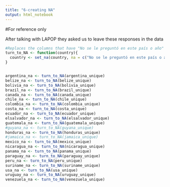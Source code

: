 ```yaml
---
title: "6-creating NA"
output: html_notebook
---
```


#For reference only

After talking with LAPOP they asked us to leave these responses in the data

```r

#Replaces the columns that have "No se le preguntó en este país o año" and others with NA
turn_to_NA <- function(country){
  country <- set_na(country, na = c("No se le preguntó en este país o año", "Not asked in this country or year","No Aplica", "No Sabe", "No responde"), as.tag = TRUE)
}



```

```r
argentina_na <- turn_to_NA(argentina_unique)
belize_na <- turn_to_NA(belize_unique)
bolivia_na <- turn_to_NA(bolivia_unique)
brazil_na <- turn_to_NA(brazil_unique)
canada_na <- turn_to_NA(canada_unique)
chile_na <- turn_to_NA(chile_unique)
colombia_na <- turn_to_NA(colombia_unique)
costa_na <- turn_to_NA(costa_unique)
ecuador_na <- turn_to_NA(ecuador_unique)
elsalvador_na <- turn_to_NA(elsalvador_unique)
guatemala_na <- turn_to_NA(guatemala_unique)
#guyana_na <- turn_to_NA(guyana_unique)
honduras_na <- turn_to_NA(honduras_unique)
#jamaica_na <- turn_to_NA(jamaica_unique)
mexico_na <- turn_to_NA(mexico_unique)
nicaragua_na <- turn_to_NA(nicaragua_unique)
panama_na <- turn_to_NA(panama_unique)
paraguay_na <- turn_to_NA(paraguay_unique)
peru_na <- turn_to_NA(peru_unique)
suriname_na <- turn_to_NA(suriname_unique)
usa_na <- turn_to_NA(usa_unique)
uruguay_na <- turn_to_NA(uruguay_unique)
venezuela_na <- turn_to_NA(venezuela_unique)
```



